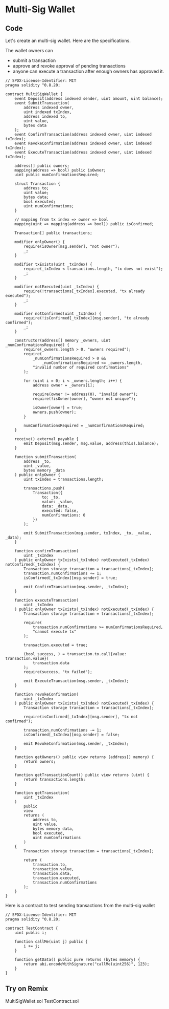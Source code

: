 # Multi-Sig Wallet

## Code
Let's create an multi-sig wallet. Here are the specifications.

The wallet owners can

- submit a transaction
- approve and revoke approval of pending transactions
- anyone can execute a transaction after enough owners has approved it.

```solidity filename="MultiSigWallet.sol" {2} copy
// SPDX-License-Identifier: MIT
pragma solidity ^0.8.20;

contract MultiSigWallet {
    event Deposit(address indexed sender, uint amount, uint balance);
    event SubmitTransaction(
        address indexed owner,
        uint indexed txIndex,
        address indexed to,
        uint value,
        bytes data
    );
    event ConfirmTransaction(address indexed owner, uint indexed txIndex);
    event RevokeConfirmation(address indexed owner, uint indexed txIndex);
    event ExecuteTransaction(address indexed owner, uint indexed txIndex);

    address[] public owners;
    mapping(address => bool) public isOwner;
    uint public numConfirmationsRequired;

    struct Transaction {
        address to;
        uint value;
        bytes data;
        bool executed;
        uint numConfirmations;
    }

    // mapping from tx index => owner => bool
    mapping(uint => mapping(address => bool)) public isConfirmed;

    Transaction[] public transactions;

    modifier onlyOwner() {
        require(isOwner[msg.sender], "not owner");
        _;
    }

    modifier txExists(uint _txIndex) {
        require(_txIndex < transactions.length, "tx does not exist");
        _;
    }

    modifier notExecuted(uint _txIndex) {
        require(!transactions[_txIndex].executed, "tx already executed");
        _;
    }

    modifier notConfirmed(uint _txIndex) {
        require(!isConfirmed[_txIndex][msg.sender], "tx already confirmed");
        _;
    }

    constructor(address[] memory _owners, uint _numConfirmationsRequired) {
        require(_owners.length > 0, "owners required");
        require(
            _numConfirmationsRequired > 0 &&
                _numConfirmationsRequired <= _owners.length,
            "invalid number of required confirmations"
        );

        for (uint i = 0; i < _owners.length; i++) {
            address owner = _owners[i];

            require(owner != address(0), "invalid owner");
            require(!isOwner[owner], "owner not unique");

            isOwner[owner] = true;
            owners.push(owner);
        }

        numConfirmationsRequired = _numConfirmationsRequired;
    }

    receive() external payable {
        emit Deposit(msg.sender, msg.value, address(this).balance);
    }

    function submitTransaction(
        address _to,
        uint _value,
        bytes memory _data
    ) public onlyOwner {
        uint txIndex = transactions.length;

        transactions.push(
            Transaction({
                to: _to,
                value: _value,
                data: _data,
                executed: false,
                numConfirmations: 0
            })
        );

        emit SubmitTransaction(msg.sender, txIndex, _to, _value, _data);
    }

    function confirmTransaction(
        uint _txIndex
    ) public onlyOwner txExists(_txIndex) notExecuted(_txIndex) notConfirmed(_txIndex) {
        Transaction storage transaction = transactions[_txIndex];
        transaction.numConfirmations += 1;
        isConfirmed[_txIndex][msg.sender] = true;

        emit ConfirmTransaction(msg.sender, _txIndex);
    }

    function executeTransaction(
        uint _txIndex
    ) public onlyOwner txExists(_txIndex) notExecuted(_txIndex) {
        Transaction storage transaction = transactions[_txIndex];

        require(
            transaction.numConfirmations >= numConfirmationsRequired,
            "cannot execute tx"
        );

        transaction.executed = true;

        (bool success, ) = transaction.to.call{value: transaction.value}(
            transaction.data
        );
        require(success, "tx failed");

        emit ExecuteTransaction(msg.sender, _txIndex);
    }

    function revokeConfirmation(
        uint _txIndex
    ) public onlyOwner txExists(_txIndex) notExecuted(_txIndex) {
        Transaction storage transaction = transactions[_txIndex];

        require(isConfirmed[_txIndex][msg.sender], "tx not confirmed");

        transaction.numConfirmations -= 1;
        isConfirmed[_txIndex][msg.sender] = false;

        emit RevokeConfirmation(msg.sender, _txIndex);
    }

    function getOwners() public view returns (address[] memory) {
        return owners;
    }

    function getTransactionCount() public view returns (uint) {
        return transactions.length;
    }

    function getTransaction(
        uint _txIndex
    )
        public
        view
        returns (
            address to,
            uint value,
            bytes memory data,
            bool executed,
            uint numConfirmations
        )
    {
        Transaction storage transaction = transactions[_txIndex];

        return (
            transaction.to,
            transaction.value,
            transaction.data,
            transaction.executed,
            transaction.numConfirmations
        );
    }
}
```
Here is a contract to test sending transactions from the multi-sig wallet

```solidity filename="TestContract.sol" {2} copy
// SPDX-License-Identifier: MIT
pragma solidity ^0.8.20;

contract TestContract {
    uint public i;

    function callMe(uint j) public {
        i += j;
    }

    function getData() public pure returns (bytes memory) {
        return abi.encodeWithSignature("callMe(uint256)", 123);
    }
}
```

## Try on Remix
MultiSigWallet.sol
TestContract.sol
